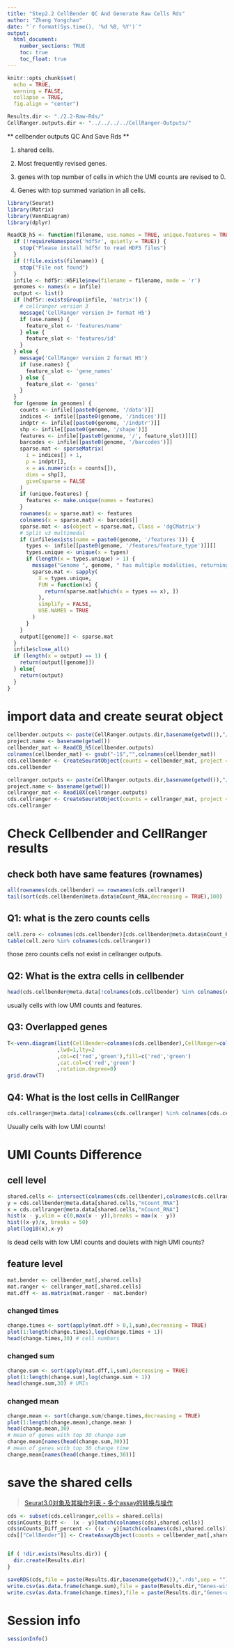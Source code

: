 ```yaml
---
title: "Step2.2 CellBender QC And Generate Raw Cells Rds"
author: "Zhang Yongchao"
date: "`r format(Sys.time(), '%d %B, %Y')`"
output: 
  html_document:
    number_sections: TRUE
    toc: true
    toc_float: true
---
```


```r
knitr::opts_chunk$set(
  echo = TRUE,
  warning = FALSE,
  collapse = TRUE,
  fig.align = "center")
```


```r
Results.dir <- "./2.2-Raw-Rds/"
CellRanger.outputs.dir <- "../../../../CellRanger-Outputs/"
```

** cellbender outputs QC And Save Rds **

1. shared cells.

2. Most frequently revised genes.

3. genes with top number of cells in which the UMI counts are revised to 0.

4. Genes with top summed variation in all cells.

```r
library(Seurat)
library(Matrix)
library(VennDiagram)
library(dplyr)
```

```r
ReadCB_h5 <- function(filename, use.names = TRUE, unique.features = TRUE) {
  if (!requireNamespace('hdf5r', quietly = TRUE)) {
    stop("Please install hdf5r to read HDF5 files")
  }
  if (!file.exists(filename)) {
    stop("File not found")
  }
  infile <- hdf5r::H5File$new(filename = filename, mode = 'r')
  genomes <- names(x = infile)
  output <- list()
  if (hdf5r::existsGroup(infile, 'matrix')) {
    # cellranger version 3
    message('CellRanger version 3+ format H5')
    if (use.names) {
      feature_slot <- 'features/name'
    } else {
      feature_slot <- 'features/id'
    }
  } else {
    message('CellRanger version 2 format H5')
    if (use.names) {
      feature_slot <- 'gene_names'
    } else {
      feature_slot <- 'genes'
    }
  }
  for (genome in genomes) {
    counts <- infile[[paste0(genome, '/data')]]
    indices <- infile[[paste0(genome, '/indices')]]
    indptr <- infile[[paste0(genome, '/indptr')]]
    shp <- infile[[paste0(genome, '/shape')]]
    features <- infile[[paste0(genome, '/', feature_slot)]][]
    barcodes <- infile[[paste0(genome, '/barcodes')]]
    sparse.mat <- sparseMatrix(
      i = indices[] + 1,
      p = indptr[],
      x = as.numeric(x = counts[]),
      dims = shp[],
      giveCsparse = FALSE
    )
    if (unique.features) {
      features <- make.unique(names = features)
    }
    rownames(x = sparse.mat) <- features
    colnames(x = sparse.mat) <- barcodes[]
    sparse.mat <- as(object = sparse.mat, Class = 'dgCMatrix')
    # Split v3 multimodal
    if (infile$exists(name = paste0(genome, '/features'))) {
      types <- infile[[paste0(genome, '/features/feature_type')]][]
      types.unique <- unique(x = types)
      if (length(x = types.unique) > 1) {
        message("Genome ", genome, " has multiple modalities, returning a list of matrices for this genome")
        sparse.mat <- sapply(
          X = types.unique,
          FUN = function(x) {
            return(sparse.mat[which(x = types == x), ])
          },
          simplify = FALSE,
          USE.NAMES = TRUE
        )
      }
    }
    output[[genome]] <- sparse.mat
  }
  infile$close_all()
  if (length(x = output) == 1) {
    return(output[[genome]])
  } else{
    return(output)
  }
}
```

# import data and create seurat object

```r
cellbender.outputs <- paste(CellRanger.outputs.dir,basename(getwd()),"/outs/cellbender.output_filtered.h5",sep = "")
project.name <- basename(getwd())
cellbender_mat <- ReadCB_h5(cellbender.outputs)
colnames(cellbender_mat) <- gsub("-1$","",colnames(cellbender_mat))
cds.cellbender <- CreateSeuratObject(counts = cellbender_mat, project = project.name)
cds.cellbender
```


```r
cellranger.outputs <- paste(CellRanger.outputs.dir,basename(getwd()),"/outs/filtered_feature_bc_matrix",sep = "")
project.name <- basename(getwd())
cellranger_mat <- Read10X(cellranger.outputs)
cds.cellranger <- CreateSeuratObject(counts = cellranger_mat, project = project.name)
cds.cellranger
```

# Check Cellbender and CellRanger results

## check both have same features (rownames)

```r
all(rownames(cds.cellbender) == rownames(cds.cellranger))
tail(sort(cds.cellbender@meta.data$nCount_RNA,decreasing = TRUE),100)
```

## Q1: what is the zero counts cells

```r
cell.zero <- colnames(cds.cellbender)[cds.cellbender@meta.data$nCount_RNA == 0]
table(cell.zero %in% colnames(cds.cellranger))
```

those zero counts cells not exist in cellranger outputs.

## Q2: What is the extra cells in cellbender

```r
head(cds.cellbender@meta.data[!colnames(cds.cellbender) %in% colnames(cds.cellranger),])
```

usually cells with low UMI counts and features.

## Q3: Overlapped genes

```r
T<-venn.diagram(list(CellBender=colnames(cds.cellbender),CellRanger=colnames(cds.cellranger)),filename=NULL
                ,lwd=1,lty=2
                ,col=c('red','green'),fill=c('red','green')
                ,cat.col=c('red','green')
                ,rotation.degree=0)
grid.draw(T)
```

## Q4: What is the lost cells in CellRanger

```r
cds.cellranger@meta.data[!colnames(cds.cellranger) %in% colnames(cds.cellbender),]
```

Usually cells with low UMI counts!


# UMI Counts Difference

## cell level

```r
shared.cells <- intersect(colnames(cds.cellbender),colnames(cds.cellranger))
y = cds.cellbender@meta.data[shared.cells,"nCount_RNA"]
x = cds.cellranger@meta.data[shared.cells,"nCount_RNA"]
hist(x - y,xlim = c(0,max(x - y)),breaks = max(x - y))
hist((x-y)/x, breaks = 50)
plot(log10(x),x-y)
```

Is dead cells with low UMI counts and doulets with high UMI counts?

## feature level

```r
mat.bender <- cellbender_mat[,shared.cells]
mat.ranger <- cellranger_mat[,shared.cells]
mat.dff <- as.matrix(mat.ranger - mat.bender)
```

### changed times

```r
change.times <- sort(apply(mat.dff > 0,1,sum),decreasing = TRUE)
plot(1:length(change.times),log(change.times + 1))
head(change.times,30) # cell numbers
```

### changed sum

```r
change.sum <- sort(apply(mat.dff,1,sum),decreasing = TRUE)
plot(1:length(change.sum),log(change.sum + 1))
head(change.sum,30) # UMIs
```

### changed mean

```r
change.mean <- sort(change.sum/change.times,decreasing = TRUE)
plot(1:length(change.mean),change.mean )
head(change.mean,30)
# mean of genes with top 30 change sum
change.mean[names(head(change.sum,30))]
# mean of genes with top 30 change time
change.mean[names(head(change.times,30))]
```

# save the shared cells

>[Seurat3.0对象及其操作列表 - 多个assay的转换与操作](https://www.jianshu.com/p/b9078c71f057)

```r
cds <- subset(cds.cellranger,cells = shared.cells)
cds$nCounts_Diff <-  (x - y)[match(colnames(cds),shared.cells)]
cds$nCounts_Diff_percent <- ((x - y)[match(colnames(cds),shared.cells)])/x
cds[["CellBender"]] <- CreateAssayObject(counts = cellbender_mat[,shared.cells])


if ( !dir.exists(Results.dir)) {
  dir.create(Results.dir)
}

saveRDS(cds,file = paste(Results.dir,basename(getwd()),".rds",sep = ""))
write.csv(as.data.frame(change.sum),file = paste(Results.dir,"Genes-with-summed-revised-UMI-counts.csv",sep = ""))
write.csv(as.data.frame(change.times),file = paste(Results.dir,"Genes-with-summed-revised-cells.csv",sep = ""))
```


# Session info

```r
sessionInfo()
```